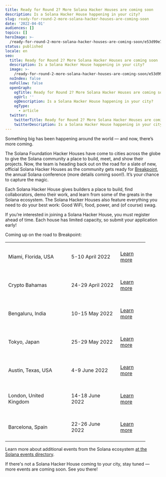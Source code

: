 ```yaml
---
title: Ready for Round 2? More Solana Hacker Houses are coming soon
description: Is a Solana Hacker House happening in your city?
slug: ready-for-round-2-more-solana-hacker-houses-are-coming-soon
date: '2022-04-01'
audiences: []
topics: []
heroImage: >-
  /ready-for-round-2-more-solana-hacker-houses-are-coming-soon/e53d99e7a21f4484be14750e6409b8d9.png
status: published
locale: en
seo:
  title: Ready for Round 2? More Solana Hacker Houses are coming soon
  description: Is a Solana Hacker House happening in your city?
  image: >-
    /ready-for-round-2-more-solana-hacker-houses-are-coming-soon/e53d99e7a21f4484be14750e6409b8d9.png
  noIndex: false
  noFollow: false
  openGraph:
    ogTitle: Ready for Round 2? More Solana Hacker Houses are coming soon
    ogUrl: ''
    ogDescription: Is a Solana Hacker House happening in your city?
    ogType:
      - article
  twitter:
    twitterTitle: Ready for Round 2? More Solana Hacker Houses are coming soon
    twitterDescription: Is a Solana Hacker House happening in your city?
---
```


Something big has been happening around the world — and now, there’s more coming.

The Solana Foundation Hacker Houses have come to cities across the globe to give the Solana community a place to build, meet, and show their projects. Now, the team is heading back out on the road for a slate of new, official Solana Hacker Houses as the community gets ready for [Breakpoint](https://solana.com/breakpoint?ref=solana.ghost.io), the annual Solana conference (more details coming soon!). It’s your chance to capture the magic.

Each Solana Hacker House gives builders a place to build, find collaborators, demo their work, and learn from some of the greats in the Solana ecosystem. The Solana Hacker Houses also feature everything you need to do your best work: Good WiFi, food, power, and (of course) swag.

If you’re interested in joining a Solana Hacker House, you must register ahead of time. Each house has limited capacity, so submit your application early!

Coming up on the road to Breakpoint:



<table style="width: 90%"><tbody><tr><td style="width: 45%; vertical-align: middle; padding:10px;"><p>Miami, Florida, USA</p></td><td style="width: 35%; vertical-align: middle; padding:10px;"><p>5-10 April 2022</p></td><td style="width: 20%; vertical-align: middle; padding:10px;"><p><a href="https://solana.com/events/miami-hacker-house?ref=solana.ghost.io">Learn more</a></p></td></tr><tr><td style="width: 45%; vertical-align: middle; padding:10px;"><p>Crypto Bahamas</p></td><td style="width: 35%; vertical-align: middle; padding:10px;"><p>24-29 April 2022</p></td><td style="width: 20%; vertical-align: middle; padding:10px;"><p><a href="https://solana.com/events/bahamas-hacker-house?ref=solana.ghost.io">Learn more</a></p></td></tr><tr><td style="width: 45%; vertical-align: middle; padding:10px;"><p>Bengaluru, India</p></td><td style="width: 35%; vertical-align: middle; padding:10px;"><p>10-15 May 2022</p></td><td style="width: 20%; vertical-align: middle; padding:10px;"><p><a href="https://lu.ma/bengaluru-hacker-house?ref=solana.ghost.io">Learn more</a></p></td></tr><tr><td style="width: 45%; vertical-align: middle; padding:10px;"><p>Tokyo, Japan</p></td><td style="width: 35%; vertical-align: middle; padding:10px;"><p>25-29 May 2022</p></td><td style="width: 20%; vertical-align: middle; padding:10px;"><p><a href="https://lu.ma/tokyo-hacker-house?ref=solana.ghost.io">Learn more</a></p></td></tr><tr><td style="width: 45%; vertical-align: middle; padding:10px;"><p>Austin, Texas, USA</p></td><td style="width: 35%; vertical-align: middle; padding:10px;"><p>4-9 June 2022</p></td><td style="width: 20%; vertical-align: middle; padding:10px;"><p><a href="https://lu.ma/austin-hacker-house?ref=solana.ghost.io">Learn more</a></p></td></tr><tr><td style="width: 45%; vertical-align: middle; padding:10px;"><p>London, United Kingdom</p></td><td style="width: 35%; vertical-align: middle; padding:10px;"><p>14-18 June 2022</p></td><td style="width: 20%; vertical-align: middle; padding:10px;"><p><a href="https://lu.ma/london-hacker-house?ref=solana.ghost.io">Learn more</a></p></td></tr><tr><td style="width: 45%; vertical-align: middle; padding:10px;"><p>Barcelona, Spain</p></td><td style="width: 35%; vertical-align: middle; padding:10px;"><p>22-26 June 2022</p></td><td style="width: 20%; vertical-align: middle; padding:10px;"><p><a href="https://lu.ma/barcelona-hacker-house?ref=solana.ghost.io">Learn more</a></p></td></tr></tbody></table>



Learn more about additional events from the Solana ecosystem [at the Solana events directory](https://solana.com/events?ref=solana.ghost.io).

If there's not a Solana Hacker House coming to your city, stay tuned — more events are coming soon. See you there!
